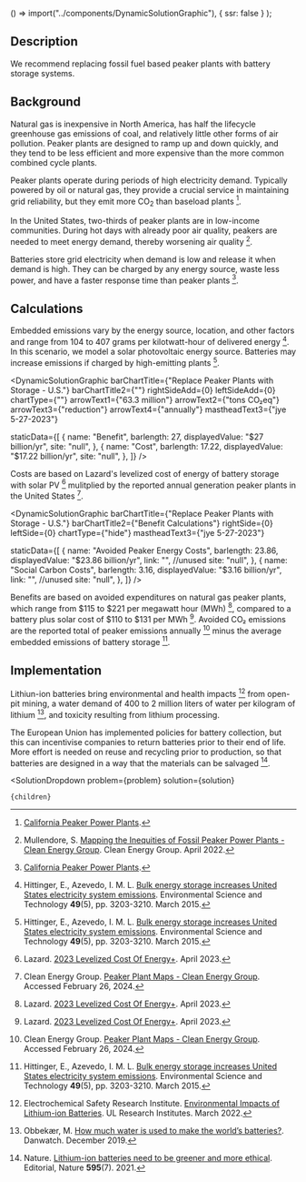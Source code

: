 
  () => import("../components/DynamicSolutionGraphic"),
  { ssr: false }
);





## Description
We recommend replacing fossil fuel based peaker plants with battery storage systems.

## Background

Natural gas is inexpensive in North America, has half the lifecycle greenhouse gas emissions of coal, and relatively little other forms of air pollution. Peaker plants are designed to ramp up and down quickly, and they tend to be less efficient and more expensive than the more common combined cycle plants.

Peaker plants operate during periods of high electricity demand. Typically powered by oil or natural gas, they provide a crucial service in maintaining grid reliability, but they emit more CO<sub>2</sub> than baseload plants [^"1"].

In the United States, two-thirds of peaker plants are in low-income communities. During hot days with already poor air quality, peakers are needed to meet energy demand, thereby worsening air quality [^"3"].

Batteries store grid electricity when demand is low and release it when demand is high. They can be charged by any energy source, waste less power, and have a faster response time than peaker plants [^"1"].

## Calculations

Embedded emissions vary by the energy source, location, and other factors and range from 104 to 407 grams per kilotwatt-hour of delivered energy [^"6"]. In this scenario, we model a solar photovoltaic energy source. Batteries may increase emissions if charged by high-emitting plants [^"6"].

<DynamicSolutionGraphic
  barChartTitle={"Replace Peaker Plants with Storage - U.S."}
  barChartTitle2={""}
  rightSideAdd={0}
  leftSideAdd={0}
  chartType={""}
  arrowText1={"63.3 million"}
  arrowText2={"tons CO₂eq"}
  arrowText3={"reduction"}
  arrowText4={"annually"}
  mastheadText3={"jye 5-27-2023"}
  
  
  staticData={[
    {
      name: "Benefit",
      barlength: 27,
      displayedValue: "$27 billion/yr",
      site: "null",
    },
    {
      name: "Cost",
      barlength: 17.22,
      displayedValue: "$17.22 billion/yr",
      site: "null",
    },
  ]}
/>


Costs are based on Lazard's levelized cost of energy of battery storage with solar PV [^"2"] mulitplied by the reported annual generation peaker plants in the United States [^"8"].

<DynamicSolutionGraphic
 barChartTitle={"Replace Peaker Plants with Storage - U.S."}
  barChartTitle2={"Benefit Calculations"}
  rightSide={0}
  leftSide={0}
  chartType={"hide"}
  mastheadText3={"jye 5-27-2023"}
  

  staticData={[
    {
      name: "Avoided Peaker Energy Costs",
      barlength: 23.86,
      displayedValue: "$23.86 billion/yr",
      link: "", //unused
      site: "null",
    },
    {
      name: "Social Carbon Costs",
      barlength: 3.16,
      displayedValue: "$3.16 billion/yr",
      link: "", //unused
      site: "null",
    },
  ]}
/>

Benefits are based on avoided expenditures on natural gas peaker plants, which range from $115 to $221 per megawatt hour (MWh) [^"2"], compared to a battery plus solar cost of $110 to $131 per MWh [^"2"]. Avoided CO₂ emissions are the reported total of peaker emissions annually [^"8"] minus the average embedded emissions of battery storage [^"6"].

## Implementation

Lithiun-ion batteries bring environmental and health impacts [^"9"] from open-pit mining, a water demand of 400 to 2 million liters of water per kilogram of lithium [^"11"], and toxicity resulting from lithium processing.

The European Union has implemented policies for battery collection, but this can incentivise companies to return batteries prior to their end of life. More effort is needed on reuse and recycling prior to production, so that batteries are designed in a way that the materials can be salvaged [^"12"].




[^"1"]:  [California Peaker Power Plants](https://www.psehealthyenergy.org/wp-content/uploads/2020/05/California.pdf). 
[^"2"]:  Lazard. [2023 Levelized Cost Of Energy+](https://www.lazard.com/research-insights/2023-levelized-cost-of-energyplus/). April 2023.
[^"3"]:  Mullendore, S. [Mapping the Inequities of Fossil Peaker Power Plants - Clean Energy Group](https://www.cleanegroup.org/mapping-the-inequities-of-fossil-peaker-power-plants/). Clean Energy Group. April 2022. 
[^"4"]:  [What is a Peaker Power Plant? - Clean Energy Group](https://www.cleanegroup.org/publication/what-is-a-peaker-power-plant/). 
[^"5"]:  [America's Electricity Generating Capacity | American Public Power Association](https://www.publicpower.org/resource/americas-electricity-generating-capacity). 
[^"6"]:  Hittinger, E., Azevedo, I. M. L. [Bulk energy storage increases United States electricity system emissions](https://pubmed.ncbi.nlm.nih.gov/25629631/). Environmental Science and Technology <b>49</b>(5), pp. 3203-3210. March 2015.
[^"7"]:  [Should lower-income countries build open cycle or combined cycle gas turbines? - Energy For Growth](https://www.energyforgrowth.org/memo/should-lower-income-countries-build-open-cycle-or-combined-cycle-gas-turbines/#:~:text=Emissions%20implications%20of%20OCGTs&text=A%20modern%20CCGT%20emits%20about,per%20MWh%20for%20an%20OCGT.). 
[^"8"]:  Clean Energy Group. [Peaker Plant Maps - Clean Energy Group](https://www.cleanegroup.org/initiatives/phase-out-peakers/maps/). Accessed February 26, 2024.
[^"9"]:  Electrochemical Safety Research Institute. [Environmental Impacts of Lithium-ion Batteries](https://ul.org/research/electrochemical-safety/getting-started-electrochemical-safety/environmental-impacts). UL Research Institutes. March 2022.
[^"10"]:  [The Environmental Impact of Battery Production for Electric Vehicles | Earth.Org](https://earth.org/environmental-impact-of-battery-production/). 
[^"11"]:  Obbekær, M. [How much water is used to make the world’s batteries?](https://danwatch.dk/en/undersoegelse/how-much-water-is-used-to-make-the-worlds-batteries/). Danwatch. December 2019.
[^"12"]:  Nature. [Lithium-ion batteries need to be greener and more ethical](https://www.nature.com/articles/d41586-021-01735-z). Editorial, Nature <b>595</b>(7). 2021. 


  <SolutionDropdown 
    problem={problem} 
    solution={solution}
  >
    {children}
  </SolutionDropdown>